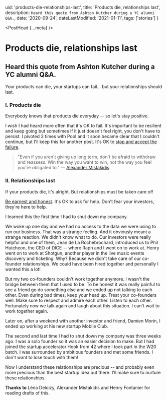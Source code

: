   uid: 'products-die-relationships-last',
  title: 'Products die, relationships last',
  description: `Heard this quote from Ashton Kutcher during a YC alumni Q&A.`,
  date: '2020-09-24',
  dateLastModified: '2021-01-11',
  tags: ['stories']
}

<PostHead {...meta} />

# Products die, relationships last

## Heard this quote from Ashton Kutcher during a YC alumni Q&A.

Your products can die, your startups can fail... but your relationships should last.

### I. Products die

Everybody knows that products die everyday -- so let's stay positive.

I wish I had heard more often that it's OK to fail. It's important to be resilient
and keep going but sometimes if it just doesn't feel right, you don't have to persist.
I pivoted 3 times with Pool and it soon became clear that I couldn't continue, but I'll keep this for another post.
It's OK to [stop and accept the failure](https://avc.com/2018/11/pivot-or-fail/).

> "Even if you aren't giving up long term, don't be afraid to withdraw and reassess.
> Win the way you want to win, not the way you feel you're obligated to." — [Alexander Mistakidis](https://amist.co)

### II. Relationships last

If your products die, it's alright. But relationships must be taken care of!

[Be earnest and honest](/blog/the-importance-of-being-earnest). It's OK to ask for help.
Don't fear your investors, they're here to help.

I learned this the first time I had to shut down my company.

We woke up one day and we had no access to the data we were using to run our business.
That was a strange feeling. And it obviously meant a strange reaction. We didn't know what to do.
Our investors were really helpful and one of them, Jean de La Rochebrochard,
introduced us to Phil Hutcheon, the CEO of DICE -- where Raph and I went on to work at.
Henry went on to work at Shotgun, another player in the live music events
discovery and ticketing. Why? Because we didn't take care of our co-founder relationships.
We could have been hired together and personally I wanted this a lot!

But my two co-founders couldn't work together anymore.
I wasn't the bridge between them that I used to be.
To be honest it was really painful to see a friend go do something else and we ended up not talking to each other.
Even during bad times, keep your head up. Treat your co-founders well. Make sure to respect and admire each other.
Listen to each other. Fortunately now we talk again and laugh about this situation.
I can't wait to work together again.

Later on, after a weekend with another investor and friend, Damien Morin, I ended up working at his new startup Mobile Club.

The second and last time I had to shut down my company was three weeks ago.
I was a solo founder so it was an easier decision to make. But I had joined the
startup accelerator Hook from 42 where I took part in the W20 batch.
I was surrounded by ambitious founders and met some friends. I don't want to lose touch with them!

Now I understand these relationships are precious --
and probably even more precious than the best startup idea out there. I'll make sure to nurture these relationships.

**Thanks to** Léna Deloizy, Alexander Mistakidis and Henry Fontanier for reading drafts of this.
